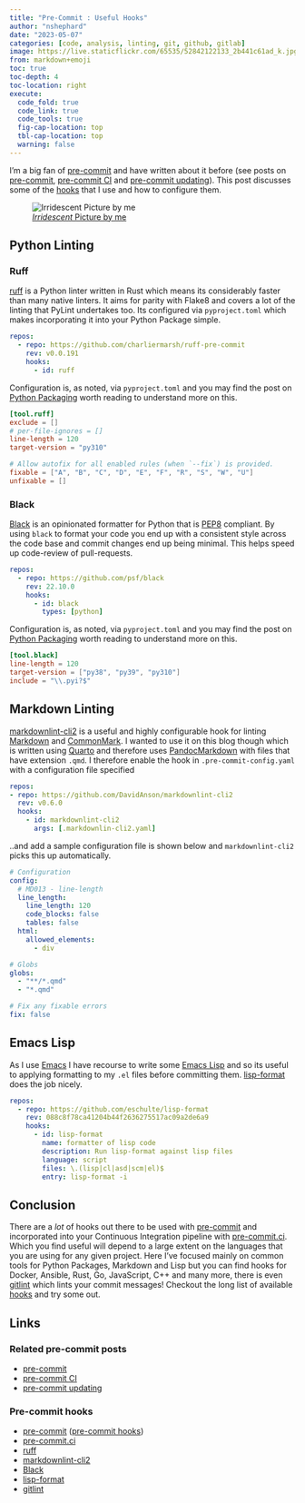 ```yaml
---
title: "Pre-Commit : Useful Hooks"
author: "nshephard"
date: "2023-05-07"
categories: [code, analysis, linting, git, github, gitlab]
image: https://live.staticflickr.com/65535/52842122133_2b441c61ad_k.jpg
from: markdown+emoji
toc: true
toc-depth: 4
toc-location: right
execute:
  code_fold: true
  code_link: true
  code_tools: true
  fig-cap-location: top
  tbl-cap-location: top
  warning: false
---
```



I'm a big fan of [pre-commit](https://pre-commit.com) and have written about it before (see posts on
[pre-commit](https://ns-rse.github.io/posts/pre-commit/), [pre-commit CI](https://ns-rse.github.io/posts/pre-commit-ci/)
and [pre-commit updating](https://ns-rse.github.io/posts/pre-commit-updating/)). This post discusses some of the
[hooks](https://pre-commit.com/hooks) that I use and how to configure them.

![[_Irridescent_ Picture by me](https://www.flickr.com/photos/slackline/52842122133/in/datetaken/)](https://live.staticflickr.com/65535/52842122133_2b441c61ad_k.jpg)

## Python Linting

### Ruff

[ruff](https://github.com/charliermarsh/ruff) is a Python linter written in Rust which means its considerably faster
than many native linters. It aims for parity with Flake8 and covers a lot of the linting that PyLint undertakes too. Its
configured via `pyproject.toml` which makes incorporating it into your Python Package simple.

```.yaml
repos:
  - repo: https://github.com/charliermarsh/ruff-pre-commit
    rev: v0.0.191
    hooks:
      - id: ruff
```

Configuration is, as noted, via `pyproject.toml` and you may find the post on [Python
Packaging](https://ns-rse.github.io/posts/python-packaging/) worth reading to understand more on this.

```.toml
[tool.ruff]
exclude = []
# per-file-ignores = []
line-length = 120
target-version = "py310"

# Allow autofix for all enabled rules (when `--fix`) is provided.
fixable = ["A", "B", "C", "D", "E", "F", "R", "S", "W", "U"]
unfixable = []
```

### Black

[Black](https://black.readthedocs.io/en/stable/index.html) is an opinionated formatter for Python that is
[PEP8](https://pep8.org/) compliant. By using `black` to format your code you end up with a consistent style across the
code base and commit changes end up being minimal. This helps speed up code-review of pull-requests.

```.yaml
repos:
  - repo: https://github.com/psf/black
    rev: 22.10.0
    hooks:
      - id: black
        types: [python]
```

Configuration is, as noted, via `pyproject.toml` and you may find the post on [Python
Packaging](https://ns-rse.github.io/posts/pre-commit-updating/) worth reading to understand more on this.

```.toml
[tool.black]
line-length = 120
target-version = ["py38", "py39", "py310"]
include = "\\.pyi?$"
```

## Markdown Linting

[markdownlint-cli2](https://github.com/DavidAnson/markdownlint-cli2) is a useful and highly configurable hook for
linting [Markdown](https://www.markdownguide.org) and [CommonMark](https://commonmark.org/). I wanted to use it on this
blog though which is written using [Quarto](https://quarto.org/docs/authoring/markdown-basics.html) and therefore uses
[PandocMarkdown](https://pandoc.org/MANUAL.html#pandocs-markdown) with files that have extension `.qmd`. I therefore
enable the hook in `.pre-commit-config.yaml` with a configuration file specified

```yaml
repos:
- repo: https://github.com/DavidAnson/markdownlint-cli2
  rev: v0.6.0
  hooks:
    - id: markdownlint-cli2
      args: [.markdownlin-cli2.yaml]
```

..and add a sample configuration file is shown below and `markdownlint-cli2` picks this up automatically.

```yaml
# Configuration
config:
  # MD013 - line-length
  line_length:
    line_length: 120
    code_blocks: false
    tables: false
  html:
    allowed_elements:
      - div

# Globs
globs:
  - "**/*.qmd"
  - "*.qmd"

# Fix any fixable errors
fix: false
```

## Emacs Lisp

As I use [Emacs](https://www.gnu.org/software/emacs/) I have recourse to write some [Emacs
Lisp](https://www.gnu.org/software/emacs/manual/html_node/eintr/) and so its useful to applying formatting to my `.el`
files before committing them. [lisp-format](https://github.com/eschulte/lisp-format) does the job nicely.

```.yaml
repos:
  - repo: https://github.com/eschulte/lisp-format
    rev: 088c8f78ca41204b44f2636275517ac09a2de6a9
    hooks:
      - id: lisp-format
        name: formatter of lisp code
        description: Run lisp-format against lisp files
        language: script
        files: \.(lisp|cl|asd|scm|el)$
        entry: lisp-format -i
```

## Conclusion

There are a *lot* of hooks out there to be used with [pre-commit](https://pre-commit.com) and incorporated into your
Continuous Integration pipeline with [pre-commit.ci](https://pre-commit.ci). Which you find useful will depend to a
large extent on the languages that you are using for any given project. Here I've focused mainly on common tools for
Python Packages, Markdown and Lisp but you can find hooks for Docker, Ansible, Rust, Go, JavaScript, C++ and many
more, there is even [gitlint](https://github.com/jorisroovers/gitlint) which lints your commit messages! Checkout the
long list of available [hooks](https://pre-commit.com/hooks) and try some out.

## Links

### Related pre-commit posts

* [pre-commit](https://ns-rse.github.io/posts/pre-commit/)
* [pre-commit CI](https://ns-rse.github.io/posts/pre-commit-ci/)
* [pre-commit updating](https://ns-rse.github.io/posts/pre-commit-updating/)

### Pre-commit hooks

* [pre-commit](https://pre-commit.com) ([pre-commit hooks](https://pre-commit.com/hooks))
* [pre-commit.ci](https://pre-commit.ci)
* [ruff](https://github.com/charliermarsh/ruff)
* [markdownlint-cli2](https://github.com/DavidAnson/markdownlint-cli2)
* [Black](https://black.readthedocs.io/en/stable/index.html)
* [lisp-format](https://github.com/eschulte/lisp-format)
* [gitlint](https://github.com/jorisroovers/gitlint)
